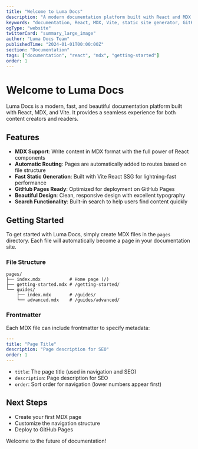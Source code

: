 ```yaml
---
title: "Welcome to Luma Docs"
description: "A modern documentation platform built with React and MDX. Features automatic routing, static generation, and GitHub Pages deployment."
keywords: "documentation, React, MDX, Vite, static site generator, GitHub Pages"
ogType: "website"
twitterCard: "summary_large_image"
author: "Luma Docs Team"
publishedTime: "2024-01-01T00:00:00Z"
section: "Documentation"
tags: ["documentation", "react", "mdx", "getting-started"]
order: 1
---
```


# Welcome to Luma Docs

Luma Docs is a modern, fast, and beautiful documentation platform built with React, MDX, and Vite. It provides a seamless experience for both content creators and readers.

## Features

- **MDX Support**: Write content in MDX format with the full power of React components
- **Automatic Routing**: Pages are automatically added to routes based on file structure
- **Fast Static Generation**: Built with Vite React SSG for lightning-fast performance
- **GitHub Pages Ready**: Optimized for deployment on GitHub Pages
- **Beautiful Design**: Clean, responsive design with excellent typography
- **Search Functionality**: Built-in search to help users find content quickly

## Getting Started

To get started with Luma Docs, simply create MDX files in the `pages` directory. Each file will automatically become a page in your documentation site.

### File Structure

```
pages/
├── index.mdx           # Home page (/)
├── getting-started.mdx # /getting-started/
└── guides/
    ├── index.mdx       # /guides/
    └── advanced.mdx    # /guides/advanced/
```

### Frontmatter

Each MDX file can include frontmatter to specify metadata:

```yaml
---
title: "Page Title"
description: "Page description for SEO"
order: 1
---
```

- `title`: The page title (used in navigation and SEO)
- `description`: Page description for SEO
- `order`: Sort order for navigation (lower numbers appear first)

## Next Steps

- Create your first MDX page
- Customize the navigation structure
- Deploy to GitHub Pages

Welcome to the future of documentation!